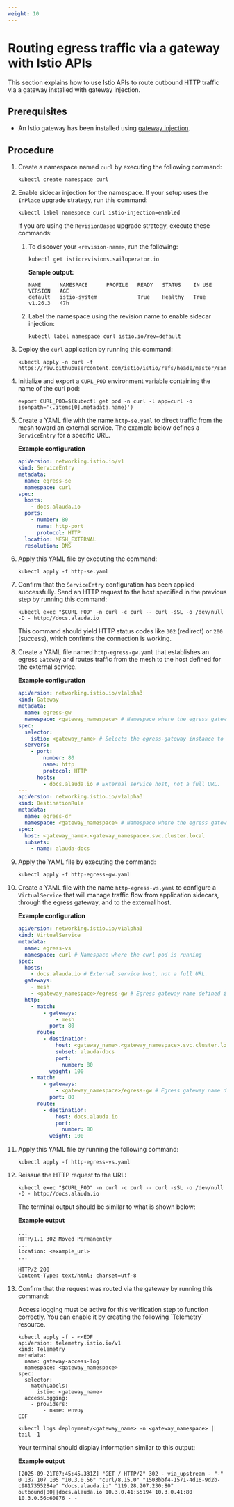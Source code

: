 ```yaml
---
weight: 10
---
```


# Routing egress traffic via a gateway with Istio APIs

This section explains how to use Istio APIs to route outbound HTTP traffic via a gateway installed with gateway injection.

## Prerequisites

  - An Istio gateway has been installed using [gateway injection](../gateway-installation/installing-a-gateway-via-injection.mdx).

## Procedure

1.  Create a namespace named `curl` by executing the following command:

    ```shell
    kubectl create namespace curl
    ```

2.  Enable sidecar injection for the namespace. If your setup uses the `InPlace` upgrade strategy, run this command:

    ```shell
    kubectl label namespace curl istio-injection=enabled
    ```

    <Directive type="note">

    If you are using the `RevisionBased` upgrade strategy, execute these commands:

    1.  To discover your `<revision-name>`, run the following:

        ```shell
        kubectl get istiorevisions.sailoperator.io
        ```

        **Sample output:**

        ```shell
        NAME      NAMESPACE      PROFILE   READY   STATUS    IN USE   VERSION   AGE
        default   istio-system             True    Healthy   True     v1.26.3   47h
        ```

    2.  Label the namespace using the revision name to enable sidecar injection:

        ```shell
        kubectl label namespace curl istio.io/rev=default
        ```
    
    </Directive>

3.  Deploy the `curl` application by running this command:

    ```shell
    kubectl apply -n curl -f https://raw.githubusercontent.com/istio/istio/refs/heads/master/samples/curl/curl.yaml
    ```

4.  Initialize and export a `CURL_POD` environment variable containing the name of the curl pod:

    ```shell
    export CURL_POD=$(kubectl get pod -n curl -l app=curl -o jsonpath='{.items[0].metadata.name}')
    ```

5.  Create a YAML file with the name `http-se.yaml` to direct traffic from the mesh toward an external service. The example below defines a `ServiceEntry` for a specific URL.

    **Example configuration**

    ```yaml
    apiVersion: networking.istio.io/v1
    kind: ServiceEntry
    metadata:
      name: egress-se
      namespace: curl
    spec:
      hosts:
        - docs.alauda.io
      ports:
        - number: 80
          name: http-port
          protocol: HTTP
      location: MESH_EXTERNAL
      resolution: DNS
    ```

6.  Apply this YAML file by executing the command:

    ```shell
    kubectl apply -f http-se.yaml
    ```

7.  Confirm that the `ServiceEntry` configuration has been applied successfully. Send an HTTP request to the host specified in the previous step by running this command:

    ```shell
    kubectl exec "$CURL_POD" -n curl -c curl -- curl -sSL -o /dev/null -D - http://docs.alauda.io
    ```

    This command should yield HTTP status codes like `302` (redirect) or `200` (success), which confirms the connection is working.

8.  Create a YAML file named `http-egress-gw.yaml` that establishes an egress `Gateway` and routes traffic from the mesh to the host defined for the external service.

    **Example configuration**

    ```yaml
    apiVersion: networking.istio.io/v1alpha3
    kind: Gateway
    metadata:
      name: egress-gw
      namespace: <gateway_namespace> # Namespace where the egress gateway is deployed
    spec:
      selector:
        istio: <gateway_name> # Selects the egress-gateway instance to handle this traffic
      servers:
        - port:
            number: 80
            name: http
            protocol: HTTP
          hosts:
            - docs.alauda.io # External service host, not a full URL.
    ---
    apiVersion: networking.istio.io/v1alpha3
    kind: DestinationRule
    metadata:
      name: egress-dr
      namespace: <gateway_namespace> # Namespace where the egress gateway is deployed
    spec:
      host: <gateway_name>.<gateway_namespace>.svc.cluster.local
      subsets:
        - name: alauda-docs
    ```

9.  Apply the YAML file by executing the command:

    ```shell
    kubectl apply -f http-egress-gw.yaml
    ```

10. Create a YAML file with the name `http-egress-vs.yaml` to configure a `VirtualService` that will manage traffic flow from application sidecars, through the egress gateway, and to the external host.

    **Example configuration**

    ```yaml
    apiVersion: networking.istio.io/v1alpha3
    kind: VirtualService
    metadata:
      name: egress-vs
      namespace: curl # Namespace where the curl pod is running
    spec:
      hosts:
        - docs.alauda.io # External service host, not a full URL.
      gateways:
        - mesh
        - <gateway_namespace>/egress-gw # Egress gateway name defined in the file that you used in the previous step.
      http:
        - match:
            - gateways:
                - mesh
              port: 80
          route:
            - destination:
                host: <gateway_name>.<gateway_namespace>.svc.cluster.local
                subset: alauda-docs
                port:
                  number: 80
              weight: 100
        - match:
            - gateways:
                - <gateway_namespace>/egress-gw # Egress gateway name defined in the file that you used in the previous step.
              port: 80
          route:
            - destination:
                host: docs.alauda.io
                port:
                  number: 80
              weight: 100
    ```

11. Apply this YAML file by running the following command:

    ```shell
    kubectl apply -f http-egress-vs.yaml
    ```

12. Reissue the HTTP request to the URL:

    ```shell
    kubectl exec "$CURL_POD" -n curl -c curl -- curl -sSL -o /dev/null -D - http://docs.alauda.io
    ```

    The terminal output should be similar to what is shown below:

    **Example output**

    ```shell
    ...
    HTTP/1.1 302 Moved Permanently
    ...
    location: <example_url>
    ...

    HTTP/2 200
    Content-Type: text/html; charset=utf-8
    ```

13. Confirm that the request was routed via the gateway by running this command:

    <Directive type="info" title="Enable access logging">
    Access logging must be active for this verification step to function correctly. You can enable it by creating the following `Telemetry` resource.
    
    ```shell
    kubectl apply -f - <<EOF
    apiVersion: telemetry.istio.io/v1
    kind: Telemetry
    metadata:
      name: gateway-access-log
      namespace: <gateway_namespace>
    spec:
      selector:
        matchLabels:
          istio: <gateway_name>
      accessLogging:
        - providers:
            - name: envoy
    EOF
    ```
    </Directive>

    ```shell
    kubectl logs deployment/<gateway_name> -n <gateway_namespace> | tail -1
    ```

    Your terminal should display information similar to this output:

    **Example output**

    ```shell
    [2025-09-21T07:45:45.331Z] "GET / HTTP/2" 302 - via_upstream - "-" 0 137 107 105 "10.3.0.56" "curl/8.15.0" "1503bbf4-1571-4d16-9d2b-c9817355284e" "docs.alauda.io" "119.28.207.230:80" outbound|80||docs.alauda.io 10.3.0.41:55194 10.3.0.41:80 10.3.0.56:60876 - -
    ```
